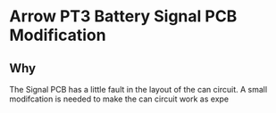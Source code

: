 # Arrow PT3 Battery Signal PCB Modification

## Why

The Signal PCB has a little fault in the layout of the can circuit. A small modifcation is needed to make the can circuit work as expe
